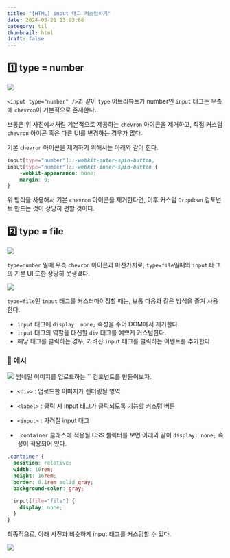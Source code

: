 ```yaml
---
title: "[HTML] input 태그 커스텀하기"
date: 2024-03-21 23:03:68
category: til
thumbnail: html
draft: false
---
```




## 1️⃣ type = number
<img src="https://i.imgur.com/BKtsf97.png" />

`<input type="number" />`과 같이 `type` 어트리뷰트가 number인 `input` 태그는 우측에 `chevron`이 기본적으로 존재한다.

보통은 위 사진에서처럼 기본적으로 제공하는 `chevron` 아이콘을 제거하고, 직접 커스텀 `chevron` 아이콘 혹은 다른 UI를 변경하는 경우가 많다.

기본 `chevron` 아이콘을 제거하기 위해서는 아래와 같이 한다.

```css
input[type="number"]::-webkit-outer-spin-button,
input[type="number"]::-webkit-inner-spin-button {
	-webkit-appearance: none;
	margin: 0;
}
```

위 방식을 사용해서 기본 `chevron` 아이콘을 제거한다면, 이후 커스텀 `Dropdown` 컴포넌트 만드는 것이 상당히 편할 것이다.



## 2️⃣ type = file
<img src="https://i.imgur.com/vVz4avS.png" />

`type=number` 일때 우측 `chevron` 아이콘과 마찬가지로, `type=file`일때의 `input` 태그의 기본 UI 또한 상당히 못생겼다.

<img src="https://i.imgur.com/cduWjYC.png" />

`type=file`인 `input` 태그를 커스터마이징할 때는, 보통 다음과 같은 방식을 즐겨 사용한다.

- `input` 태그에 `display: none;` 속성을 주어 DOM에서 제거한다.
- `input` 태그의 역할을 대신할 `div` 태그를 예쁘게 커스텀한다.
- 해당 태그를 클릭하는 경우, 가려진 `input` 태그를 클릭하는 이벤트를 추가한다.


### 📝 예시
<img src="https://i.imgur.com/0i9JzJF.png" />
썸네일 이미지를 업로드하는 `<ThumbnailInput>` 컴포넌트를 만들어보자.

+ `<div>` : 업로드한 이미지가 렌더링될 영역

+ `<label>` : 클릭 시 input 태그가 클릭되도록 기능할 커스텀 버튼

+ `<input>` : 가려질 input 태그

+ `.container` 클래스에 적용될 CSS 셀렉터를 보면 아래와 같이 `display: none;` 속성이 적용되어 있다.

```scss
.container {
  position: relative;
  width: 16rem;
  height: 16rem;
  border: 0.1rem solid gray;
  background-color: gray;

  input[file="file"] {
    display: none;
  }
}
```


최종적으로, 아래 사진과 비슷하게 input 태그를 커스텀할 수 있다.

![](https://i.imgur.com/A1ZJ1mY.png)

